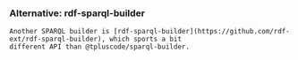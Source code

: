 
<Content id="RDFSPARQLBuilder">
    <h3 className="subtitle">Alternative: rdf-sparql-builder</h3>

    Another SPARQL builder is [rdf-sparql-builder](https://github.com/rdf-ext/rdf-sparql-builder), which sports a bit
    different API than @tpluscode/sparql-builder.
</Content>

<CodeSection/>
